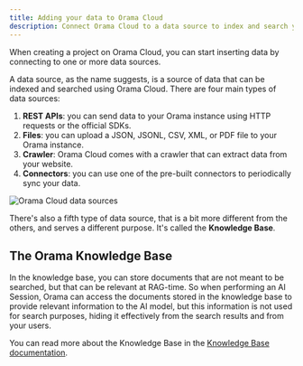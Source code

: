 ```yaml
---
title: Adding your data to Orama Cloud
description: Connect Orama Cloud to a data source to index and search your data.
---
```


When creating a project on Orama Cloud, you can start inserting data by connecting to one or more data sources.

A data source, as the name suggests, is a source of data that can be indexed and searched using Orama Cloud. There are four main types of data sources:

1. **REST APIs**: you can send data to your Orama instance using HTTP requests or the official SDKs.
2. **Files**: you can upload a JSON, JSONL, CSV, XML, or PDF file to your Orama instance.
3. **Crawler**: Orama Cloud comes with a crawler that can extract data from your website.
4. **Connectors**: you can use one of the pre-built connectors to periodically sync your data.

![Orama Cloud data sources](/docs/cloud/data-sources/empty-data-sources.png)

There's also a fifth type of data source, that is a bit more different from the others, and serves a different purpose. It's called the **Knowledge Base**.

## The Orama Knowledge Base

In the knowledge base, you can store documents that are not meant to be searched, but that can be relevant at RAG-time. So when performing an AI Session, Orama can access the documents stored in the knowledge base to provide relevant information to the AI model, but this information is not used for search purposes, hiding it effectively from the search results and from your users.

You can read more about the Knowledge Base in the [Knowledge Base documentation](/docs/cloud/data-sources/knowledge-base).
